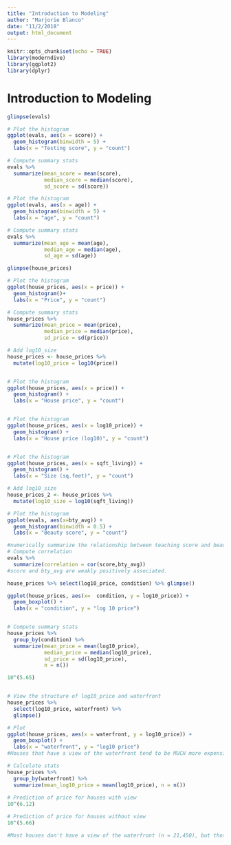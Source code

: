 ```yaml
---
title: "Introduction to Modeling"
author: "Marjorie Blanco"
date: "11/2/2018"
output: html_document
---
```


```r
knitr::opts_chunk$set(echo = TRUE)
library(moderndive)
library(ggplot2)
library(dplyr)
```

# Introduction to Modeling

```r
glimpse(evals)

# Plot the histogram
ggplot(evals, aes(x = score)) +
  geom_histogram(binwidth = 5) +
  labs(x = "Testing score", y = "count")

# Compute summary stats
evals %>%
  summarize(mean_score = mean(score),
            median_score = median(score),
            sd_score = sd(score))

# Plot the histogram
ggplot(evals, aes(x = age)) +
  geom_histogram(binwidth = 5) +
  labs(x = "age", y = "count")

# Compute summary stats
evals %>%
  summarize(mean_age = mean(age),
            median_age = median(age),
            sd_age = sd(age))
```

```r
glimpse(house_prices)

# Plot the histogram
ggplot(house_prices, aes(x = price)) +
  geom_histogram()+
  labs(x = "Price", y = "count")

# Compute summary stats
house_prices %>%
  summarize(mean_price = mean(price),
            median_price = median(price),
            sd_price = sd(price))

# Add log10_size
house_prices <- house_prices %>%
  mutate(log10_price = log10(price))


# Plot the histogram
ggplot(house_prices, aes(x = price)) +
  geom_histogram() +
  labs(x = "House price", y = "count")


# Plot the histogram
ggplot(house_prices, aes(x = log10_price)) +
  geom_histogram() +
  labs(x = "House price (log10)", y = "count")


# Plot the histogram
ggplot(house_prices, aes(x = sqft_living)) +
  geom_histogram() +
  labs(x = "Size (sq.feet)", y = "count")

# Add log10_size
house_prices_2 <- house_prices %>%
  mutate(log10_size = log10(sqft_living))

# Plot the histogram
ggplot(evals, aes(x=bty_avg)) +
  geom_histogram(binwidth = 0.5) +
  labs(x = "Beauty score", y = "count")

#numerically summarize the relationship between teaching score and beauty score bty_avg using the correlation coefficient. Based on this, what can you say about the relationship between these two variables?
# Compute correlation
evals %>%
  summarize(correlation = cor(score,bty_avg))
#score and bty_avg are weakly positively associated.

house_prices %>% select(log10_price, condition) %>% glimpse()

ggplot(house_prices, aes(x=  condition, y = log10_price)) +
  geom_boxplot() +
  labs(x = "condition", y = "log 10 price")


# Compute summary stats
house_prices %>%
  group_by(condition) %>% 
  summarize(mean_price = mean(log10_price),
            median_price = median(log10_price),
            sd_price = sd(log10_price),
            n = n())

10^(5.65)


# View the structure of log10_price and waterfront
house_prices %>%
  select(log10_price, waterfront) %>%
  glimpse()

# Plot 
ggplot(house_prices, aes(x = waterfront, y = log10_price)) +
  geom_boxplot() +
  labs(x = "waterfront", y = "log10 price")
#Houses that have a view of the waterfront tend to be MUCH more expensive as evidenced by the much higher log10 prices!

# Calculate stats
house_prices %>%
  group_by(waterfront) %>%
  summarize(mean_log10_price = mean(log10_price), n = n())
  
# Prediction of price for houses with view
10^(6.12)

# Prediction of price for houses without view
10^(5.66)

#Most houses don't have a view of the waterfront (n = 21,450), but those that do (n = 163) have a MUCH higher predicted price. Look at that difference! $457,088 versus $1,318,257! In the upcoming Chapter 2 on basic regression, we'll build on such intuition and construct our first formal explanatory and predictive models using basic regression!
```

